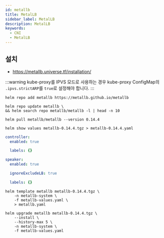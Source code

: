 ```yaml
---
id: metallb
title: MetalLB
sidebar_label: MetalLB
description: MetalLB
keywords:
  - CNI
  - MetalLB
---
```


## 설치

- https://metallb.universe.tf/installation/

:::warning
kube-proxy를 IPVS 모드로 사용하는 경우 kube-proxy ConfigMap의 `.ipvs.strictARP`를 `true`로 설정해야 합니다.
:::

```shell
helm repo add metallb https://metallb.github.io/metallb
```

```shell
helm repo update metallb \
&& helm search repo metallb/metallb -l | head -n 10
```

```shell
helm pull metallb/metallb --version 0.14.4
```

```shell
helm show values metallb-0.14.4.tgz > metallb-0.14.4.yaml
```

```yaml title="metallb-values.yaml"
controller:
  enabled: true

  labels: {}

speaker:
  enabled: true

  ignoreExcludeLB: true

  labels: {}
```

```shell
helm template metallb metallb-0.14.4.tgz \
    -n metallb-system \
    -f metallb-values.yaml \
    > metallb.yaml
```

```shell
helm upgrade metallb metallb-0.14.4.tgz \
    --install \
    --history-max 5 \
    -n metallb-system \
    -f metallb-values.yaml
```
